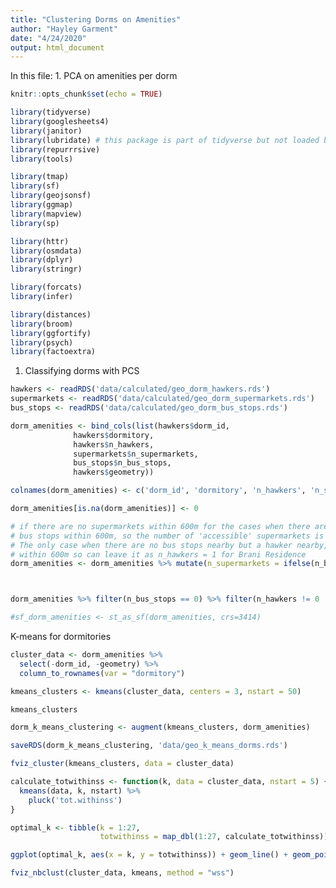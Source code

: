 ```yaml
---
title: "Clustering Dorms on Amenities"
author: "Hayley Garment"
date: "4/24/2020"
output: html_document
---
```


In this file:
1. PCA on amenities per dorm

```r
knitr::opts_chunk$set(echo = TRUE)

library(tidyverse)
library(googlesheets4)
library(janitor)
library(lubridate) # this package is part of tidyverse but not loaded by default
library(repurrrsive)
library(tools)

library(tmap)
library(sf)
library(geojsonsf)
library(ggmap)
library(mapview)
library(sp)

library(httr)
library(osmdata)
library(dplyr)
library(stringr)

library(forcats)
library(infer)

library(distances)
library(broom)
library(ggfortify)
library(psych)
library(factoextra)
```


1. Classifying dorms with PCS
```r
hawkers <- readRDS('data/calculated/geo_dorm_hawkers.rds')
supermarkets <- readRDS('data/calculated/geo_dorm_supermarkets.rds')
bus_stops <- readRDS('data/calculated/geo_dorm_bus_stops.rds')

dorm_amenities <- bind_cols(list(hawkers$dorm_id,
              hawkers$dormitory, 
              hawkers$n_hawkers, 
              supermarkets$n_supermarkets,
              bus_stops$n_bus_stops,
              hawkers$geometry))

colnames(dorm_amenities) <- c('dorm_id', 'dormitory', 'n_hawkers', 'n_supermarkets', 'n_bus_stops', 'geometry')

dorm_amenities[is.na(dorm_amenities)] <- 0

# if there are no supermarkets within 600m for the cases when there are no
# bus stops within 600m, so the number of 'accessible' supermarkets is effectively 0
# The only case when there are no bus stops nearby but a hawker nearby, the hawker is 
# within 600m so can leave it as n_hawkers = 1 for Brani Residence
dorm_amenities <- dorm_amenities %>% mutate(n_supermarkets = ifelse(n_bus_stops == 0, 0, n_supermarkets)) 



dorm_amenities %>% filter(n_bus_stops == 0) %>% filter(n_hawkers != 0 | n_supermarkets != 0) # none of these have supermarkets within 600m!

#sf_dorm_amenities <- st_as_sf(dorm_amenities, crs=3414)
```

K-means for dormitories
```r
cluster_data <- dorm_amenities %>% 
  select(-dorm_id, -geometry) %>% 
  column_to_rownames(var = "dormitory")

kmeans_clusters <- kmeans(cluster_data, centers = 3, nstart = 50)

kmeans_clusters

dorm_k_means_clustering <- augment(kmeans_clusters, dorm_amenities)

saveRDS(dorm_k_means_clustering, 'data/geo_k_means_dorms.rds')

fviz_cluster(kmeans_clusters, data = cluster_data)
```


```r
calculate_totwithinss <- function(k, data = cluster_data, nstart = 5) {
  kmeans(data, k, nstart) %>% 
    pluck('tot.withinss')
}

optimal_k <- tibble(k = 1:27,
                    totwithinss = map_dbl(1:27, calculate_totwithinss))

ggplot(optimal_k, aes(x = k, y = totwithinss)) + geom_line() + geom_point()

fviz_nbclust(cluster_data, kmeans, method = "wss")
```

